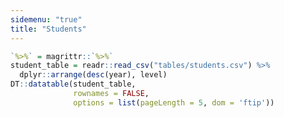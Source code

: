 ```yaml
---
sidemenu: "true"
title: "Students"
---
```


```r
`%>%` = magrittr::`%>%`
student_table = readr::read_csv("tables/students.csv") %>% 
  dplyr::arrange(desc(year), level)
DT::datatable(student_table,
              rownames = FALSE,
              options = list(pageLength = 5, dom = 'ftip'))
```

